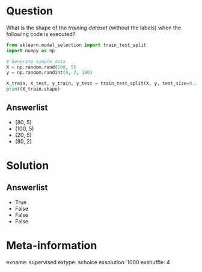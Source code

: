 Question
========

What is the shape of the *training dataset* (without the labels) when the following 
code is executed?

```python
from sklearn.model_selection import train_test_split
import numpy as np

# Generate sample data
X = np.random.rand(100, 5)  
y = np.random.randint(0, 2, 100)  

X_train, X_test, y_train, y_test = train_test_split(X, y, test_size=0.2, random_state=42)
print(X_train.shape)
```


Answerlist
----------

* (80, 5)
* (100, 5)
* (20, 5)
* (80, 2)

Solution
========

Answerlist
----------
* True
* False
* False
* False

Meta-information
================
exname: supervised
extype: schoice
exsolution: 1000
exshuffle: 4